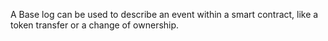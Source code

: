 A Base log can be used to describe an event within a smart contract, like a token transfer or a change of ownership.